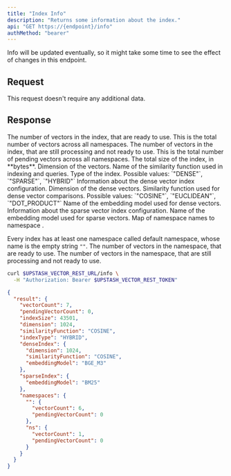 ```yaml
---
title: "Index Info"
description: "Returns some information about the index."
api: "GET https://{endpoint}/info"
authMethod: "bearer"
---
```


Info will be updated eventually, so it might take some time to see the effect of changes in this endpoint.

## Request

This request doesn't require any additional data.

## Response

<ResponseField name="vectorCount" type="number" required>
  The number of vectors in the index, that are ready to use. This is the total
  number of vectors across all namespaces.
</ResponseField>
<ResponseField name="pendingVectorCount" type="number" required>
  The number of vectors in the index, that are still processing and not ready to
  use. This is the total number of pending vectors across all namespaces.
</ResponseField>
<ResponseField name="indexSize" type="number" required>
  The total size of the index, in **bytes**.
</ResponseField>
<ResponseField name="dimension" type="number" required>
  Dimension of the vectors.
</ResponseField>
<ResponseField name="similarityFunction" type="string" required>
  Name of the similarity function used in indexing and queries.
</ResponseField>

<ResponseField name="indexType" type="string" required>
  Type of the index. Possible values: `"DENSE"`, `"SPARSE"`, `"HYBRID"`
</ResponseField>

<ResponseField name="denseIndex" type="object">
  Information about the dense vector index configuration.
  <Expandable>
    <ResponseField name="dimension" type="number" required>
      Dimension of the dense vectors.
    </ResponseField>
    <ResponseField name="similarityFunction" type="string" required>
      Similarity function used for dense vector comparisons.
      Possible values: `"COSINE"`, `"EUCLIDEAN"`, `"DOT_PRODUCT"`
    </ResponseField>
    <ResponseField name="embeddingModel" type="string" required>
      Name of the embedding model used for dense vectors.
    </ResponseField>
  </Expandable>
</ResponseField>
<ResponseField name="sparseIndex" type="object">
  Information about the sparse vector index configuration.
  <Expandable>
    <ResponseField name="embeddingModel" type="string" required>
      Name of the embedding model used for sparse vectors.
    </ResponseField>
  </Expandable>
</ResponseField>
<ResponseField name="namespaces" type="object" required>
  Map of namespace names to namespace .

  <Note>Every index has at least one namespace called default namespace, whose name is the empty string `""`.</Note>
  <Expandable defaultOpen="true">
    <ResponseField name="vectorCount" type="number" required>
      The number of vectors in the namespace, that are ready to use.
    </ResponseField>
    <ResponseField name="pendingVectorCount" type="number" required>
      The number of vectors in the namespace, that are still processing 
      and not ready to use.
    </ResponseField>
  </Expandable>
</ResponseField>

<RequestExample>

```sh curl
curl $UPSTASH_VECTOR_REST_URL/info \
  -H "Authorization: Bearer $UPSTASH_VECTOR_REST_TOKEN"
```

</RequestExample>

<ResponseExample>

```json 200 OK
{
  "result": {
    "vectorCount": 7,
    "pendingVectorCount": 0,
    "indexSize": 43501,
    "dimension": 1024,
    "similarityFunction": "COSINE",
    "indexType": "HYBRID",
    "denseIndex": {
      "dimension": 1024,
      "similarityFunction": "COSINE",
      "embeddingModel": "BGE_M3"
    },
    "sparseIndex": {
      "embeddingModel": "BM25"
    },
    "namespaces": {
      "": {
        "vectorCount": 6,
        "pendingVectorCount": 0
      },
      "ns": {
        "vectorCount": 1,
        "pendingVectorCount": 0
      }
    }
  }
}
```

</ResponseExample>
